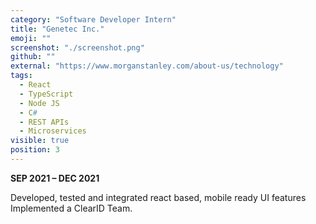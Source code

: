 ```yaml
---
category: "Software Developer Intern"
title: "Genetec Inc."
emoji: ""
screenshot: "./screenshot.png"
github: ""
external: "https://www.morganstanley.com/about-us/technology"
tags:
  - React
  - TypeScript
  - Node JS
  - C#
  - REST APIs
  - Microservices
visible: true
position: 3
---
```


**SEP 2021 – DEC 2021**

Developed, tested and integrated react based, mobile ready UI features Implemented a ClearID Team.
